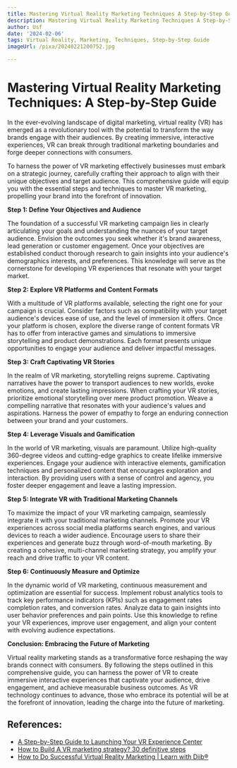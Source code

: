 ```yaml
---
title: Mastering Virtual Reality Marketing Techniques A Step-by-Step Guide
description: Mastering Virtual Reality Marketing Techniques A Step-by-Step Guide
author: Usf
date: '2024-02-06'
tags: Virtual Reality, Marketing, Techniques, Step-by-Step Guide
imageUrl: /pixa/20240221200752.jpg

---
```

# Mastering Virtual Reality Marketing Techniques: A Step-by-Step Guide

In  the ever-evolving landscape of digital marketing,  virtual reality (VR) has emerged as  a  revolutionary tool with the  potential to transform the way brands engage with their audiences. By creating immersive, interactive experiences, VR can break through  traditional marketing boundaries and forge deeper connections with consumers.

To harness  the power of VR marketing effectively businesses must embark on a strategic journey, carefully crafting  their approach  to align with their unique  objectives and target audience.  This comprehensive guide will equip you with the essential steps and techniques to master VR marketing, propelling your brand into the forefront of  innovation.

**Step 1: Define Your Objectives and Audience**

The foundation of a successful VR marketing campaign lies in clearly  articulating  your goals and understanding the nuances of your target audience. Envision the outcomes you seek whether it's brand awareness, lead generation or customer engagement.  Once your objectives are established conduct thorough research to gain insights into your audience's demographics interests, and  preferences. This knowledge will serve  as the cornerstone for developing VR experiences that resonate with your target market.

**Step 2: Explore VR Platforms and Content  Formats**

With a multitude of VR platforms available, selecting the right one for your campaign is crucial. Consider factors such as compatibility with your target audience's devices ease of use,  and the level of immersion it offers. Once your platform is chosen, explore the diverse range of content formats VR has to offer from interactive games and simulations to immersive storytelling and product demonstrations. Each format presents unique opportunities to  engage your audience and deliver impactful messages.

**Step 3: Craft Captivating VR Stories**

In the realm of VR marketing, storytelling  reigns supreme. Captivating narratives have the  power to transport audiences  to new  worlds, evoke emotions, and create lasting impressions. When crafting your VR stories, prioritize emotional storytelling over mere product promotion. Weave a compelling narrative  that resonates  with your audience's  values  and  aspirations.  Harness the power of empathy  to forge an  enduring connection between your brand and  your customers.

**Step 4: Leverage Visuals and Gamification**

In the world of VR marketing, visuals are paramount. Utilize high-quality 360-degree videos and cutting-edge graphics to create lifelike immersive experiences. Engage your audience with interactive elements, gamification  techniques  and personalized content that encourages exploration and interaction. By providing  users with a sense of control  and agency,  you foster deeper engagement and leave a lasting impression.

**Step 5: Integrate VR with Traditional Marketing Channels**

To maximize the impact  of your VR marketing campaign, seamlessly integrate it with your traditional marketing channels. Promote your  VR experiences across social media platforms search engines, and various  devices  to reach a wider audience. Encourage users to share their  experiences and generate buzz through  word-of-mouth marketing. By creating a cohesive, multi-channel marketing strategy, you amplify your reach and drive traffic to your VR content.

**Step 6: Continuously Measure and Optimize**

In the dynamic world  of VR marketing,  continuous measurement and optimization  are essential for success. Implement robust analytics  tools to track key  performance indicators (KPIs) such as engagement rates completion rates, and conversion rates. Analyze data to  gain insights into user behavior preferences and pain points. Use  this knowledge to refine your VR experiences, improve user engagement, and align your  content with evolving audience expectations.

**Conclusion: Embracing the Future of Marketing**

Virtual reality marketing stands as a  transformative force  reshaping the way brands connect  with consumers. By following the steps outlined in this comprehensive guide, you can harness the power of VR to create immersive interactive  experiences  that captivate your audience, drive engagement, and achieve measurable business outcomes. As VR technology continues to  advance, those who embrace its potential will be at the forefront of innovation,  leading  the charge into the future of marketing.

## References:
- [A Step-by-Step Guide to Launching Your VR Experience Center](https://www.youtube.com/watch?v=f_2F0t3sn8E)
- [How to Build A VR marketing strategy? 30 definitive steps](https://provenreality.com/virtual-reality/vr-marketing-strategy/)
- [How to Do Successful Virtual Reality Marketing | Learn with Diib®](https://diib.com/learn/virtual-reality-marketing/)
